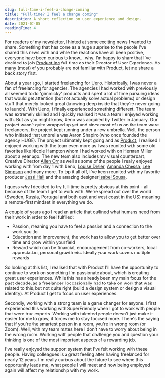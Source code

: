 ```yaml
---
slug: full-time-i-feel-a-change-coming
title: "Full-time? I feel a change coming"
description: A short reflection on user experience and design.
date: 2021-07-05
readingTime: 4
---
```


For readers of my newsletter, I hinted at some exciting news I wanted to share. Something that has come as a huge surprise to the people I've shared this news with and while the reactions have all been positive, everyone have been curious to know... why. I'm happy to share that I've decided to join <a href="https://www.productinc.com">Product Inc</a> full-time as their Director of User Experience. As many (most) of you probably are not familiar with Product, let me share a back story first.

About a year ago, I started freelancing for <a href="https://ueno.co">Ueno</a>. Historically, I was never a fan of freelancing for agencies. The agencies I had worked with previously all seemed to do 'gimmicky' products and spent a lot of time pursuing ideas that would get attention (but not actually solve actual problems) or design stuff that merely looked great (knowing deep inside that they're never going to launch). With Ueno, I finally experienced something different. The team was extremely skilled and I quickly realised it was a team I enjoyed working with. But as you might know, Ueno was acquired by Twitter in January. Our project wasn't quite wrapped up yet and since most of us on the team were freelancers, the project kept running under a new umbrella. Well, the person who initiated that umbrella was Aaron Shapiro (who once founded the agency HUGE). The project ultimately kept going and as <a href="https://www.productinc.com">Product</a>, I realised I enjoyed working with the team even more as I was reunited with some old favorites like Nicole Hampton whom I had worked with on Herman Miller about a year ago. The new team also includes my visual counterpart, Creative Director <a href="https://www.allenorr.com">Allen Orr</a> as well as some of the people I really enjoyed working with from day 1 with Ueno, <a href="https://www.louisedreier.com">Louise Dreier</a>, <a href="https://twitter.com/hellokoreaitaly?lang=en">Amanda Chessa</a>, <a href="https://www.linkedin.com/in/leesimpson/">Lee Simpson</a> and many more. To top it all off, I've been reunited with my favorite producer <a href="https://twitter.com/jessiofhall/">Jessi Hall</a> and the amazing designer <a href="https://isabelsousa.com">Isabel Sousa</a>.

I guess *why* I decided to try full-time is pretty obvious at this point - all because of the team I get to work with. We're spread out over the world (Sweden, Russia, Portugal and both east and west coast in the US) meaning a remote-first mindset in everything we do.

A couple of years ago I read an article that outlined what humans need from their work in order to feel fulfilled:

- Passion, meaning you have to feel a passion and a connection to the work you do
- Education and improvement, the work has to allow you to get better over time and grow within your field
- Reward which can be financial, encouragement from co-workers, local appreciation, personal growth etc. Ideally your work covers multiple rewards

So looking at this list, I realised that with Product I'll have the opportunity to continue to work on something I'm passionate about, which is creating great user experiences. While this has already been my main focus for the past decade, as a freelancer I occasionally had to take on work that was related to this, but not quite right (build a design system or design a visual identity). At Product I get to focus on user experiences.

Secondly, working with a strong team is a game changer for anyone. I first experienced this working with SuperFriendly when I got to work with people that were true experts. Working with talented people doesn't just make it easier for me to grow, it forces me to stay focused more. There's the saying that if you're the smartest person in a room, you're in wrong room (or Zoom). Well, with my team mates here I don't have to worry about being in the wrong room. Working with people that challenge you and question your thinking is one of the most important aspects of a rewarding job.

I've really enjoyed the support system that I've felt working with these people. Having colleagues is a great feeling after having freelanced for nearly 12 years. I'm really curious about the future to see where this opportunity leads me, what people I will meet and how being employed again will affect my relationship with my work.